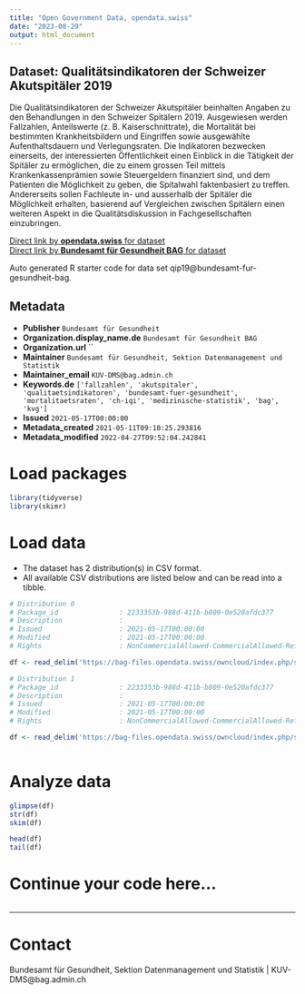 ```yaml
---
title: "Open Government Data, opendata.swiss"
date: "2023-08-29"
output: html_document
---
```


## Dataset: Qualitätsindikatoren der Schweizer Akutspitäler 2019

Die Qualitätsindikatoren der Schweizer Akutspitäler beinhalten Angaben zu den Behandlungen in den Schweizer Spitälern 2019. Ausgewiesen werden Fallzahlen, Anteilswerte (z. B. Kaiserschnittrate), die Mortalität bei bestimmten Krankheitsbildern und Eingriffen sowie ausgewählte Aufenthaltsdauern und Verlegungsraten.
Die Indikatoren bezwecken einerseits, der interessierten Öffentlichkeit einen Einblick in die Tätigkeit der Spitäler zu ermöglichen, die zu einem grossen Teil mittels Krankenkassenprämien sowie Steuergeldern finanziert sind, und dem Patienten die Möglichkeit zu geben, die Spitalwahl faktenbasiert zu treffen. Andererseits sollen Fachleute in- und ausserhalb der Spitäler die Möglichkeit erhalten, basierend auf Vergleichen zwischen Spitälern einen weiteren Aspekt in die Qualitätsdiskussion in Fachgesellschaften einzubringen.

[Direct link by **opendata.swiss** for dataset](https://opendata.swiss/de/dataset/qualitatsindikatoren-der-schweizer-akutspitaler-2019)<br>
[Direct link by **Bundesamt für Gesundheit BAG** for dataset](http://www.bag.admin.ch/qiss)

Auto generated R starter code for data set qip19@bundesamt-fur-gesundheit-bag.

## Metadata

- **Publisher** `Bundesamt für Gesundheit`
- **Organization.display_name.de** `Bundesamt für Gesundheit BAG`
- **Organization.url** ``
- **Maintainer** `Bundesamt für Gesundheit, Sektion Datenmanagement und Statistik`
- **Maintainer_email** `KUV-DMS@bag.admin.ch`
- **Keywords.de** `['fallzahlen', 'akutspitaler', 'qualitaetsindikatoren', 'bundesamt-fuer-gesundheit', 'mortalitaetsraten', 'ch-iqi', 'medizinische-statistik', 'bag', 'kvg']`
- **Issued** `2021-05-17T00:00:00`
- **Metadata_created** `2021-05-11T09:10:25.293816`
- **Metadata_modified** `2022-04-27T09:52:04.242841`


# Load packages

```r

library(tidyverse)
library(skimr)

```

# Load data

-   The dataset has 2 distribution(s) in CSV format.
-   All available CSV distributions are listed below and can be read into a tibble.

```r

# Distribution 0
# Package_id               : 2233353b-988d-411b-b809-0e520afdc377
# Description              : 
# Issued                   : 2021-05-17T00:00:00
# Modified                 : 2021-05-17T00:00:00
# Rights                   : NonCommercialAllowed-CommercialAllowed-ReferenceRequired

df <- read_delim('https://bag-files.opendata.swiss/owncloud/index.php/s/bxyMW9dZMdS9WWB')

# Distribution 1
# Package_id               : 2233353b-988d-411b-b809-0e520afdc377
# Description              : 
# Issued                   : 2021-05-17T00:00:00
# Modified                 : 2021-05-17T00:00:00
# Rights                   : NonCommercialAllowed-CommercialAllowed-ReferenceRequired

df <- read_delim('https://bag-files.opendata.swiss/owncloud/index.php/s/Qkj6Pn2pFX4NMRb')



```

# Analyze data

```r

glimpse(df)
str(df)
skim(df)

head(df)
tail(df)

```

# Continue your code here...

```r

```

------------------------------------------------------------------------

# Contact

Bundesamt für Gesundheit, Sektion Datenmanagement und Statistik | KUV-DMS@bag.admin.ch

